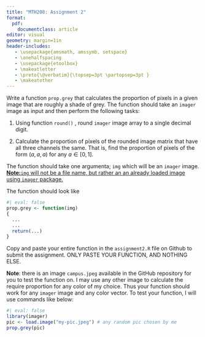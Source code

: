```yaml
---
title: "MTH208: Assignment 2"
format: 
  pdf:
    documentclass: article
editor: visual
geometry: margin=1in
header-includes:
   - \usepackage{amsmath, amssymb, setspace}
   - \onehalfspacing
   - \usepackage{etoolbox} 
   - \makeatletter 
   - \preto{\@verbatim}{\topsep=3pt \partopsep=3pt } 
   - \makeatother
---
```


Write a function `prop.grey` that calculates the proportion of pixels in a given image that are roughly a shade of grey. The function should take an `imager` image as input and then perform the following tasks:

1.  Using function `round()` , round `imager` image array to a single decimal digit.

2.  Calculate the proportion of pixels of the rounded image matrix that have all three channels the same. That is, find the proportion of pixels of the form $(a,a,a)$ for any $a \in [0,1]$.

The function should take one argumenta; `img` which will be an `imager` image. [**Note:**`img` will not be a file name, but rather an an already loaded image using `imager` package.]{.underline}

The function should look like

```r
#| eval: false
prop.grey <- function(img)
{
  ...
  ...
  return(...)
}
```

Copy and paste your entire function in the `assignment2.R` file on Github to submit the assignment. ONLY PASTE YOUR FUNCTION, AND NOTHING ELSE.

**Note**: there is an image `campus.jpeg` available in the GitHub repository for you to test the function on. I may use any other image to calculate the require proportion for any color of my choice. Thus your function should work for any `imager` image and any color vector. To test your function, I will use commands like below:

```r
#| eval: false
library(imager)
pic <- load.image("my-pic.jpeg") # any random pic chosen by me
prop.grey(pic)
```
